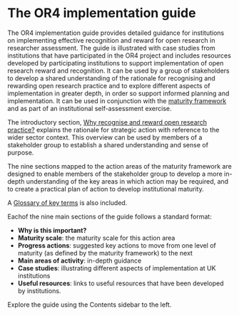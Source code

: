 # The OR4 implementation guide

The OR4 implementation guide provides detailed guidance for institutions on implementing effective recognition and reward for open research in researcher assessment. The guide is illustrated with case studies from institutions that have participated in the OR4 project and includes resources developed by participating institutions to support implementation of open research reward and recognition. It can be used by a group of stakeholders to develop a shared understanding of the rationale for recognising and rewarding open research practice and to explore different aspects of implementation in greater depth, in order so support informed planning and implementation. It can be used in conjunction with the [maturity framework](maturity-framework.qmd) and as part of an institutional self-assessment exercise.

The introductory section, [Why recognise and reward open research practice?](guide-intro.qmd) explains the rationale for strategic action with reference to the wider sector context. This overview can be used by members of a stakeholder group to establish a shared understanding and sense of purpose. 

The nine sections mapped to the action areas of the maturity framework are designed to enable members of the stakeholder group to develop a more in-depth understanding of the key areas in which action may be required, and to create a practical plan of action to develop institutional maturity. 

A [Glossary of key terms](glossary.qmd) is also included.

Eachof the nine main sections of the guide follows a standard format:

- **Why is this important?**
- **Maturity scale**: the maturity scale for this action area
- **Progress actions**: suggested key actions to move from one level of maturity (as defined by the maturity framework) to the next
- **Main areas of activity**: in-depth guidance
- **Case studies**: illustrating different aspects of implementation at UK institutions
- **Useful resources**: links to useful resources that have been developed by institutions. 

Explore the guide using the Contents sidebar to the left.


